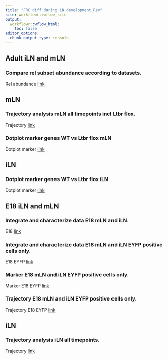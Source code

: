 ```yaml
---
title: "FRC diff during LN development Rev"
site: workflowr::wflow_site
output:
  workflowr::wflow_html:
    toc: false
editor_options:
  chunk_output_type: console
---
```


## Adult iLN and mLN
### Compare rel subset abundance according to datasets. 
Rel abundance
[link](adult_mLN_iLN.html)

## mLN
### Trajectory analysis mLN all timepoints incl Ltbr flox. 
Trajectory
[link](trajWT_plus_Ltbr.html)

### Dotplot marker genes WT vs Ltbr flox mLN
Dotplot marker
[link](mLN_WTvsLtbr.html)

## iLN
### Dotplot marker genes WT vs Ltbr flox iLN
Dotplot marker
[link](iLN_WTvsLtbr.html)

## E18 iLN and mLN
### Integrate and characterize data E18 mLN and iLN. 
E18 
[link](E18_mLN_iLN.html)

### Integrate and characterize data E18 mLN and iLN EYFP positive cells only.
E18 EYFP
[link](E18_mLN_iLN_EYFPonly.html)

### Marker E18 mLN and iLN EYFP positive cells only.
Marker E18 EYFP
[link](E18_mLN_iLN_EYFPonly_marker.html)

### Trajectory E18 mLN and iLN EYFP positive cells only.
Trajectory E18 EYFP
[link](E18_mLN_iLN_EYFPonly_slingshot.html)

## iLN
### Trajectory analysis iLN all timepoints. 
Trajectory
[link](iLNEYFPpos.html)
